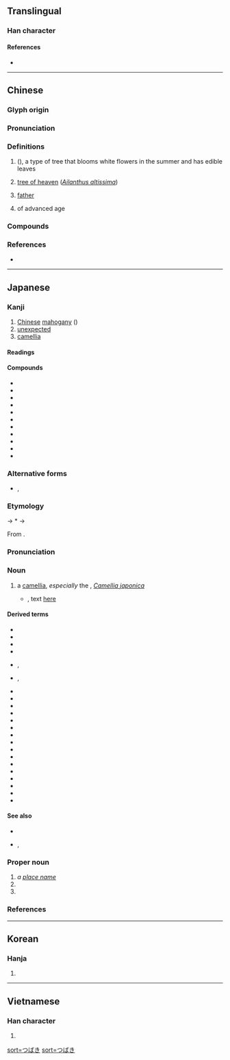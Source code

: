 {{character info/new}}
==Translingual==

===Han character===
{{Han char|rn=75|rad=木|as=09|sn=13|four=45963|canj=DQKA|ids=⿰木春}}

====References====
* {{Han ref|kx=0538.080|dkj=15090|dj=0925.210|hdz=21242.080|uh=693F|ud=26943|bh=DDCF|bd=56783}}

----

==Chinese==
{{zh-forms}}

===Glyph origin===
{{Han etym}}

===Pronunciation===
{{zh-pron
|m=chūn
|m-s=
|c=ceon1
|c-t=
|g=
|h=pfs=
|j=
|mb=
|md=
|mn=thun/tw:chhun
|mn-t=
|w=
|x=
|mc=y
|oc=y
|ma=
|cat=n,a
}}

===Definitions===
{{zh-hanzi}}

# {{vern|Chinese toon}} ({{taxlink|Toona sinensis|species|ver=180925}}), a type of tree that blooms white flowers in the summer and has edible leaves
# [[tree of heaven]] (''[[Ailanthus altissima]]'')
# {{lb|zh|metaphorical}} [[father]]
# of advanced age

===Compounds===
{{zh-der|香椿|椿象|椿壽|椿齡|椿庭|椿萱|椿萱並茂|緣椿象|綠椿象|角肩椿象|臭椿|萱花椿樹|椿木營}}

===References===
* {{R:twedu|B01757}}

----

==Japanese==

===Kanji===
{{ja-kanji|grade=|rs=木09}}

# [[Chinese]] [[mahogany]] ({{taxlink|Toona sinesis|species|ver=180924}})
# [[unexpected]]
# [[camellia]]

====Readings====
{{ja-readings
|goon=<!--しゅん<しゆん, -->ちゅん<ちゆん
|kanon=<!--しゅん<しゆん, -->ちゅん<ちゆん
|kanyoon=ちん
|kun=つばき-
}}

====Compounds====
{{der-top|Compouds}}
* {{ja-r|椿事|ちんじ}}
* {{ja-r|椿寿|ちんじゅ}}
* {{ja-r|椿説|ちんせつ}}
* {{ja-r|椿庭|ちんてい}}
* {{ja-r|椿堂|ちんどう}}
* {{ja-r|椿葉|ちんよう}}
* {{ja-r|椿嶺|ちんれい}}
* {{ja-r|大椿|^だいちん}}
* {{ja-r|椿象|カメムシ}}
* {{ja-r|香%椿|チャン%チン}}
* {{ja-r|菜椿象|ナガメ}}
{{der-bottom}}

===Alternative forms===
<div style="float:right;">
{{wp|lang=ja|ツバキ}}
{{wp|Camellia japonica}}
</div>
{{ja-kanjitab|つばき|yomi=k}}
* {{ja-l|山茶}}, {{ja-l|海石榴}}

===Etymology===
{{IPAfont|⟨tubaki<sub>1</sub>⟩}} → *{{IPAchar|/tubakʲi/}} → {{IPAchar|/t͡subaki/}}

From {{inh|ja|ojp|sort=つはき|-}}.

{{rfe|ja|sort=つはき}}

===Pronunciation===
{{ja-pron|y=k|つばき|acc=1|acc_ref=DJR}}

===Noun===
{{ja-noun|つばき|ツバキ}}

# a [[camellia]], ''especially'' the {{vern|Japanese camellia}}, ''[[Camellia japonica]]''
#* {{RQ:Manyoshu|1|73}}, text [http://jti.lib.virginia.edu/japanese/manyoshu/Man1Yos.html#73 here]
#*: {{ja-usex
|m=吾妹%子乎 早%見%濱風 倭%有 吾%松'''椿''' 不吹有%勿%勤
|m_kana=わぎも%こを はや%み%はまかぜ やまと%なる ＊%まつ'''つばき''' ふかざる%な%ゆめ
|我妹%子を早%見%浜風%大和なる我を松'''椿'''吹かざるなゆめ
|わぎも%こ を はや%み% はまかぜ% ^やまと なる あ を まつ '''つばき''' ふかざる な ゆめ|sort=つはき}}
#: {{syn|ja|山茶|tr=sancha}}
#: {{hypo|ja|藪椿|tr=yabu tsubaki|雪椿|tr2=yuki tsubaki}}

====Derived terms====
{{der-top}}
* {{ja-r|椿 油|つばき あぶら}}
* {{ja-r|椿市|^つばいち}}
* {{ja-r|椿%灰|つばき-%ばい}}
* {{ja-r|椿%姫|^つばき%-ひめ}}
* {{ja-r|椿 餅|つばき もち}}, {{ja-r|椿 餅|つばい もち.い}}
* {{ja-r|椿%桃|つばき%もも}}, {{ja-r|椿%桃|つばい%もも}}
* {{ja-r|落ち椿|おちつばき}}
* {{ja-r|乙%女 椿|オト%メ ツバキ}}
* {{ja-r|唐%椿|から%-つばき}}
* {{ja-r|寒%椿|カン%ツバキ}}
* {{ja-r|玉 椿|たま つばき}}
* {{ja-r|列列 椿|つらつら つばき}}
* {{ja-r|唐%椿|トウ%-ツバキ}}
* {{ja-r|夏 椿|ナツ ツバキ}}
* {{ja-r|花 椿|はな つばき}}
* {{ja-r|浜 椿|はま つばき}}
* {{ja-r|姫%椿|ひめ%-つばき}}
* {{ja-r|冬 椿|ふゆ つばき}}
* {{ja-r|藪 椿|ヤブ ツバキ}}
* {{ja-r|山 椿|やま つばき}}
* {{ja-r|雪 椿|ユキ ツバキ}}
* {{ja-r|斎つ真%椿|ゆ つ ま%-つばき}}
{{der-bottom}}

====See also====
* {{ja-r|山茶花|サザンカ}}
* {{ja-r|茶|チャ}}, {{ja-r|茶の木|ちゃ の き}}

===Proper noun===
{{wp|Tsubaki}}
{{ja-pos|proper|つばき}}

# ''a [[place name]]''
# {{surname|lang=ja|A=a|nodot=1|sort=つはき}}
# {{given name|female|lang=ja|A=a|nodot=1|sort=つはき}}

===References===
<references/>

[[Category:ja:Shrubs|sort=つばき]]
[[Category:ja:Trees|sort=つばき]]
{{top|ja|Shrubs|Trees|sort=つはき}}

----

==Korean==

===Hanja===
{{ko-hanja|hangeul=춘|eumhun=|rv=chun|mr=ch'un|y=chwun}}

# {{defn|lang=ko|sort=木09}}

----

==Vietnamese==

===Han character===
{{vi-hantu|[[xoan]], [[xuân]], [[dăng]]|rs=木09}}

# {{defn|lang=vi|sort=木09}}